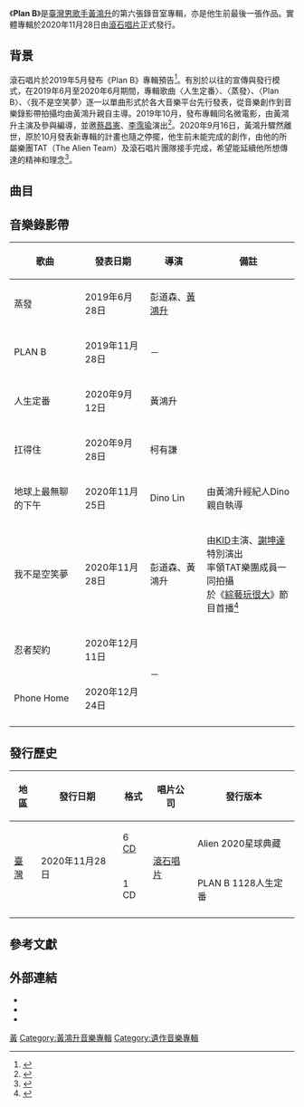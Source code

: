 {{Album infobox | 
| Name        = '''Plan B'''
| Type        = 專輯
| Artist      = [[黃鴻升|黃鴻升]]
| Cover       = ALIEN HUANG PLAN B.jpg
| Released    = 2020年11月28日
| Recorded    = 
| Genre       = [[華語流行音樂|華語流行音樂]]
| Length      = 
| Label       = [[滾石唱片|滾石唱片]]
| Number      = 
| Producer    =
| Last album  = 《[[人類HUMAN|人類HUMAN]]》<br />2018年
| This album  = 《'''Plan B'''》<br />2020年
| Next album  = 
}}

《'''Plan B'''》是[[臺灣|臺灣]][[男歌手|男歌手]][[黃鴻升|黃鴻升]]的第六張錄音室專輯，亦是他生前最後一張作品。實體專輯於2020年11月28日由[[滾石唱片|滾石唱片]]正式發行。

== 背景 ==
滾石唱片於2019年5月發布《Plan B》專輯預告<ref>{{YouTube|cVacItIKQO4|【ROCK Teaser】黃鴻升Alien Huang Plan B 專輯預告}}</ref>。有別於以往的宣傳與發行模式，在2019年6月至2020年6月期間，專輯歌曲〈人生定番〉、〈蒸發〉、〈Plan B〉、〈我不是空笑夢〉逐一以單曲形式於各大音樂平台先行發表，從音樂創作到音樂錄影帶拍攝均由黃鴻升親自主導。2019年10月，發布專輯同名微電影，由黃鴻升主演及參與編導，並邀[[蔡昌憲|蔡昌憲]]、[[李霈瑜|李霈瑜]]演出<ref>{{YouTube|ssKGAzyw7jQ|【Plan B】同名微電影}}</ref>。2020年9月16日，黃鴻升驟然離世，原於10月發表新專輯的計畫也隨之停擺，他生前未能完成的創作，由他的所屬樂團TAT（The Alien Team）及滾石唱片團隊接手完成，希望能延續他所想傳達的精神和理念<ref>{{cite news|url=https://stars.udn.com/star/story/10092/4952823|title=小鬼黃鴻升遺作太搶手　滾石官網當機粉絲憂心|work=噓！星聞|accessdate=2020-10-21|language=zh-tw|archive-url=https://web.archive.org/web/20201128063921/https://stars.udn.com/star/story/10092/4952823|archive-date=2020-11-28|dead-url=no}}</ref>。

== 曲目 ==
{{Track listing
| headline      = 
| extra_column  = 
| total_length  = 

| title1 = 人生定番
| note1 = 
| longnote1 = 
| lyrics1 = [[黃鴻升|黃鴻升]]
| music1 = 曾俞璇、王山而
| arranger1 = The Alien Team
| length1 = 4:13

| title2 = Plan B
| note2 = 
| longnote2 = 
| lyrics2 = 黃鴻升
| music2 = TAT（The Alien Team）
| arranger2 = The Alien Team
| length2 = 3:28

| title3 = 蒸發
| note3 = 
| longnote3 = 
| lyrics3 = 黃鴻升
| music3 = 曾俞璇、王山而
| arranger3 = The Alien Team
| length3 = 4:11

| title4 = [[我不是空笑夢|我不是空笑夢]]
| note4 = 
| longnote4 = 
| lyrics4 = 蛋糕（隨性樂團）
| music4 = 含書（隨性樂團）
| arranger4 = The Alien Team
| length4 = 3:19

| title5 = 忍者契約
| note5 = 
| longnote5 = 《忍者契約》手機遊戲主題曲
| lyrics5 = 黃鴻升
| music5 = 上官文青、曾鎧維、曾俞璇、林含書、李光中
| arranger5 = 
| length5 = 3:32

| title6 = [[扛得住|扛得住]]
| note6 = 
| longnote6 = 與[[柯有倫|柯有倫]]、[[竇智孔|竇智孔]]共同演唱
| lyrics6 = 王君蒲
| music6 = 王君蒲
| arranger6 = 王君蒲
| length6 = 3:31

| title7 = [[地球上最無聊的下午|地球上最無聊的下午]]
| note7 = 
| longnote7 = 黃鴻升生前未完成創作及錄音之作品。歌曲擷取黃鴻升過往的聲音素材、克服技術製作而成<ref>{{cite news|url=https://www.cool-style.com.tw/wd2/archives/569973|title=超催淚！ 小鬼新歌《地球上最無聊的下午》上線 經紀人親導 MV 喊「我很想你」|work=COOL|accessdate=2020-11-28|language=zh-tw|archive-url=https://web.archive.org/web/20201128064241/https://www.cool-style.com.tw/wd2/archives/569973|archive-date=2020-11-28|dead-url=no}}</ref>。
| lyrics7 = 黃鴻升、[[峮峮|小怪獸]]
| music7 = 王山而
| arranger7 = The Alien Team
| length7 = 4:00

| title8 = Phone Home
| note8 = 
| longnote8 = 
| lyrics8 = 
| music8 = 
| arranger8 = 
| length8 = 3:24
}}

== 音樂錄影帶 ==
{| class="wikitable" style="text-align:center" 
! 歌曲
! 發表日期
! 導演
! 備註
|-
| 蒸發
| 2019年6月28日
| 彭道森、[[黃鴻升|黃鴻升]]
| 
|-
| PLAN B
| 2019年11月28日
| －
|
|-
| 人生定番
| 2020年9月12日
| 黃鴻升
| 
|-
| 扛得住
| 2020年9月28日
| 柯有謙
| 
|-
| 地球上最無聊的下午
| 2020年11月25日
| Dino Lin
| 由黃鴻升經紀人Dino親自執導
|-
| 我不是空笑夢
| 2020年11月28日
| 彭道森、黃鴻升
| 由[[林柏昇|KID]]主演、[[謝坤達|謝坤達]]特別演出<br />率領TAT樂團成員一同拍攝<br />於《[[綜藝玩很大|綜藝玩很大]]》節目首播<ref>{{cite news|url=https://star.ettoday.net/news/1854435|title=繼續完成小鬼心願！　KID開拍《我不是空笑夢》MV…TAT樂團也一起|work=ETtoday星光雲|accessdate=2020-11-28|language=zh-tw|archive-url=https://web.archive.org/web/20201128064445/https://star.ettoday.net/news/1854435|archive-date=2020-11-28|dead-url=no}}</ref>
|-
| 忍者契約
| 2020年12月11日
| rowspan=2 | －
| 
|-
| Phone Home
| 2020年12月24日
| 
|-
|}

== 發行歷史 ==
{| class="wikitable" style="text-align:center" width="50%"
! 地區
! 發行日期
! 格式
! 唱片公司
! 發行版本
|-
! rowspan=2 | [[臺灣|臺灣]]
| rowspan=2 | 2020年11月28日
| 6 [[CD|CD]]
| rowspan=2 | [[滾石唱片|滾石唱片]]
| Alien 2020星球典藏
|-
| 1 CD
| PLAN B 1128人生定番
|-
|}

== 參考文獻 ==
<references/>

== 外部連結 ==
*{{YouTube|qFbnc9M9BFk|扛得住}}
*{{YouTube|xsl9FjgCLPA|地球上最無聊的下午}}
*{{YouTube|j-mXw44-dO8|我不是空笑夢}}

{{黃鴻升}}
{{Portal bar|臺灣|文化|音樂}}
[[Category:2020年臺灣音樂專輯|黃]]
[[Category:黃鴻升音樂專輯|Category:黃鴻升音樂專輯]]
[[Category:遺作音樂專輯|Category:遺作音樂專輯]]